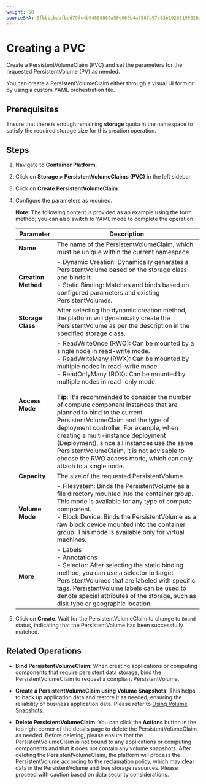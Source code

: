 ```yaml
---
weight: 50
sourceSHA: 6fbbbcbdbfbdd79fc4b94880860a50d060b4a7587b97c83b10205195026ad2f1
---
```


# Creating a PVC

Create a PersistentVolumeClaim (PVC) and set the parameters for the requested PersistentVolume (PV) as needed.

You can create a PersistentVolumeClaim either through a visual UI form or by using a custom YAML orchestration file.

## Prerequisites

Ensure that there is enough remaining **storage** quota in the namespace to satisfy the required storage size for this creation operation.

## Steps

1. Navigate to **Container Platform**.

2. Click on **Storage > PersistentVolumeClaims (PVC)** in the left sidebar.

3. Click on **Create PersistentVolumeClaim**.

4. Configure the parameters as required.

   **Note**: The following content is provided as an example using the form method; you can also switch to YAML mode to complete the operation.

   | Parameter       | Description                                                                                                                                                                                                                                                                             |
   | -------- | ------------------------------------------------------------------------------------------------------------------------------------------------------------------------------------------------------------------------------------------------------------------------------ |
   | **Name**   | The name of the PersistentVolumeClaim, which must be unique within the current namespace.                                                                                                                                                                                                                                                          |
   | **Creation Method** | - Dynamic Creation: Dynamically generates a PersistentVolume based on the storage class and binds it. <br />- Static Binding: Matches and binds based on configured parameters and existing PersistentVolumes.                                                                                                                                                                            |
   | **Storage Class**  | After selecting the dynamic creation method, the platform will dynamically create the PersistentVolume as per the description in the specified storage class.                                                                                                                                                                                                                               |
   | **Access Mode** | - ReadWriteOnce (RWO): Can be mounted by a single node in read-write mode. <br />- ReadWriteMany (RWX): Can be mounted by multiple nodes in read-write mode. <br />- ReadOnlyMany (ROX): Can be mounted by multiple nodes in read-only mode. <br /><br />**Tip**: It's recommended to consider the number of compute component instances that are planned to bind to the current PersistentVolumeClaim and the type of deployment controller. For example, when creating a multi-instance deployment (Deployment), since all instances use the same PersistentVolumeClaim, it is not advisable to choose the RWO access mode, which can only attach to a single node. |
   | **Capacity**   | The size of the requested PersistentVolume.                                                                                                                                                                                                                                                                     |
   | **Volume Mode**  | - Filesystem: Binds the PersistentVolume as a file directory mounted into the container group. This mode is available for any type of compute component. <br />- Block Device: Binds the PersistentVolume as a raw block device mounted into the container group. This mode is available only for virtual machines.                                                                                                                                                                               |
   | **More**   | - Labels <br />- Annotations <br />- Selector: After selecting the static binding method, you can use a selector to target PersistentVolumes that are labeled with specific tags. PersistentVolume labels can be used to denote special attributes of the storage, such as disk type or geographic location.                                                                                                                                                  |

5. Click on **Create**. Wait for the PersistentVolumeClaim to change to `Bound` status, indicating that the PersistentVolume has been successfully matched.

## Related Operations

- **Bind PersistentVolumeClaim**: When creating applications or computing components that require persistent data storage, bind the PersistentVolumeClaim to request a compliant PersistentVolume.

- **Create a PersistentVolumeClaim using Volume Snapshots**: This helps to back up application data and restore it as needed, ensuring the reliability of business application data. Please refer to [Using Volume Snapshots](../operation_after_creating/snapshot.mdx).

- **Delete PersistentVolumeClaim**: You can click the **Actions** button in the top right corner of the details page to delete the PersistentVolumeClaim as needed. Before deleting, please ensure that the PersistentVolumeClaim is not bound to any applications or computing components and that it does not contain any volume snapshots. After deleting the PersistentVolumeClaim, the platform will process the PersistentVolume according to the reclamation policy, which may clear data in the PersistentVolume and free storage resources. Please proceed with caution based on data security considerations.
